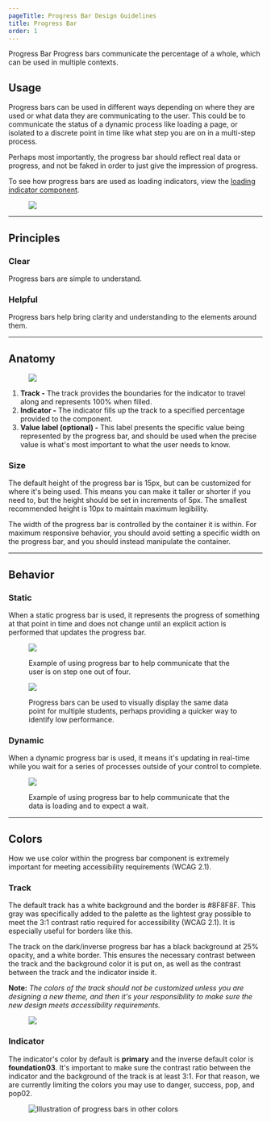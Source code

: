```yaml
---
pageTitle: Progress Bar Design Guidelines
title: Progress Bar
order: 1
---
```



<DocsHeading to="/api/progress-bar/" type="design">
  Progress Bar
</DocsHeading>

<Paragraph visualStyle="bodyLarge">
  Progress bars communicate the percentage of a whole, which can be used in
  multiple contexts.
</Paragraph>

## Usage

Progress bars can be used in different ways depending on where they are used or what data they are communicating to the user. This could be to communicate the status of a dynamic process like loading a page, or isolated to a discrete point in time like what step you are on in a multi-step process.

Perhaps most importantly, the progress bar should reflect real data or progress, and not be faked in order to just give the impression of progress.

To see how progress bars are used as loading indicators, view the [loading indicator component](/design/loading-indicators/).

<figure>
  <div class="image-container">
    <img src="../../images/progress-bars/Progress-bar-intro.png" alt=" " />
  </div>
</figure>
<span class="horizontal-spacer"></span>
<hr class="article-divider" />

## Principles

### Clear

Progress bars are simple to understand.

### Helpful

Progress bars help bring clarity and understanding to the elements around them.

<span class="horizontal-spacer"></span>
<hr class="article-divider" />

## Anatomy

<figure>
  <div class="image-container">
    <img src="../../images/progress-bars/Progress-bar-anatomy.png" alt=" " />
  </div>
</figure>

1. **Track -** The track provides the boundaries for the indicator to travel along and represents 100% when filled.
1. **Indicator -** The indicator fills up the track to a specified percentage provided to the component.
1. **Value label (optional) -** This label presents the specific value being represented by the progress bar, and should be used when the precise value is what's most important to what the user needs to know.

### Size

The default height of the progress bar is 15px, but can be customized for where it's being used. This means you can make it taller or shorter if you need to, but the height should be set in increments of 5px. The smallest recommended height is 10px to maintain maximum legibility.

The width of the progress bar is controlled by the container it is within. For maximum responsive behavior, you should avoid setting a specific width on the progress bar, and you should instead manipulate the container.

<span class="horizontal-spacer"></span>
<hr class="article-divider" />

## Behavior

### Static

When a static progress bar is used, it represents the progress of something at that point in time and does not change until an explicit action is performed that updates the progress bar.

<figure>
  <div class="image-container">
    <img src="../../images/progress-bars/Progress-bar-static.png" alt=" " />
  </div>
  <figcaption>
    <p>
      Example of using progress bar to help communicate that the user is on step
      one out of four.
    </p>
  </figcaption>
</figure>
<figure>
  <div class="image-container">
    <img src="../../images/progress-bars/Progress-bar-compare.png" alt=" " />
  </div>
  <figcaption>
    <p>
      Progress bars can be used to visually display the same data point for
      multiple students, perhaps providing a quicker way to identify low
      performance.
    </p>
  </figcaption>
</figure>

### Dynamic

When a dynamic progress bar is used, it means it's updating in real-time while you wait for a series of processes outside of your control to complete.

<figure>
  <div class="image-container">
    <img src="../../images/progress-bars/Progress-bar-dynamic.png" alt=" " />
  </div>
  <figcaption>
    <p>
      Example of using progress bar to help communicate that the data is loading
      and to expect a wait.
    </p>
  </figcaption>
</figure>
<span class="horizontal-spacer"></span>
<hr class="article-divider" />

## Colors

How we use color within the progress bar component is extremely important for meeting accessibility requirements (WCAG 2.1).

### Track

The default track has a white background and the border is #8F8F8F. This gray was specifically added to the palette as the lightest gray possible to meet the 3:1 contrast ratio required for accessibility (WCAG 2.1). It is especially useful for borders like this.

The track on the dark/inverse progress bar has a black background at 25% opacity, and a white border. This ensures the necessary contrast between the track and the background color it is put on, as well as the contrast between the track and the indicator inside it.

**Note:** _The colors of the track should not be customized unless you are designing a new theme, and then it's your responsibility to make sure the new design meets accessibility requirements._

<figure>
  <div class="image-container">
    <img src="../../images/progress-bars/Progress-bar-colors1.png" alt=" " />
  </div>
</figure>

### Indicator

The indicator's color by default is **primary** and the inverse default color is **foundation03**. It's important to make sure the contrast ratio between the indicator and the background of the track is at least 3:1. For that reason, we are currently limiting the colors you may use to danger, success, pop, and pop02.

<figure>
  <img
    src="../../images/progress-bars/Progress-bar-colors2.png"
    alt="Illustration of progress bars in other colors"
  />
</figure>
